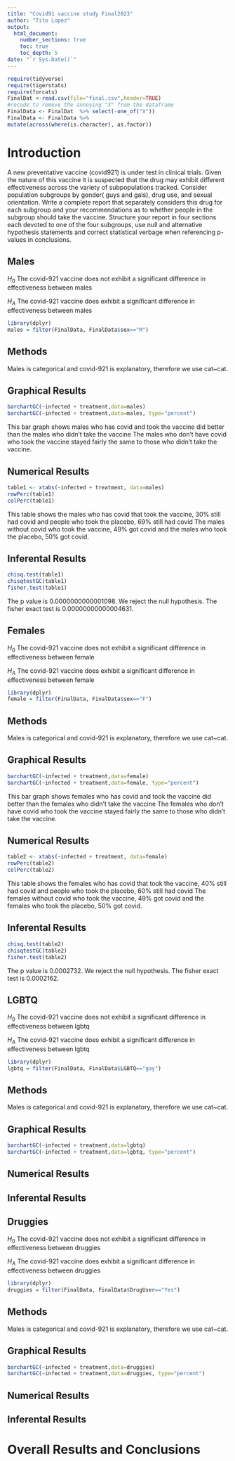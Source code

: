 ```yaml
---
title: "Covid91 vaccine study Final2023"
author: "Tito Lopez"
output: 
  html_document:
    number_sections: true
    toc: true
    toc_depth: 5
date: "`r Sys.Date()`" 
---
```


```r
require(tidyverse)
require(tigerstats)
require(forcats)
FinalDat <-read.csv(file="final.csv",header=TRUE)
#recode to remove the annoying "X" from the dataframe
FinalData <- FinalDat  %>% select(-one_of("X"))
FinalData <- FinalData %>%
mutate(across(where(is.character), as.factor))
```

# Introduction

A new  preventative vaccine (covid921) is under test in clinical trials. Given the nature of this vaccine it is suspected that the drug may exhibit different effectiveness across the variety of subpopulations tracked. Consider population subgroups by gender( guys and gals), drug use, and sexual orientation. Write a complete report that separately considers this drug for each subgroup and your recommendations as to whether people in the subgroup should take the vaccine. Structure your report in four sections each devoted to one of the four subgroups, use null and alternative hypothesis statements and correct statistical verbage when referencing p-values in conclusions.

## Males

$H_0$ The covid-921 vaccine does not exhibit a significant difference in effectiveness between males

$H_A$ The covid-921 vaccine does exhibit a significant difference in effectiveness between males

```r
library(dplyr)
males = filter(FinalData, FinalData$sex=="M")
```


## Methods

Males is categorical and covid-921 is explanatory, therefore we use cat~cat.

## Graphical Results

```r
barchartGC(~infected + treatment,data=males)
barchartGC(~infected + treatment,data=males, type="percent")
```

This bar graph shows males who has covid and took the vaccine did better than the males who didn't take the vaccine The males who don't have covid who took the vaccine stayed fairly the same to those who didn't take the vaccine.

## Numerical Results

```r
table1 <- xtabs(~infected + treatment, data=males)
rowPerc(table1)
colPerc(table1)
```

This table shows the males who has covid that took the vaccine, 30% still had covid and people who took the placebo, 69% still had covid The males without covid who took the vaccine, 49% got covid and the males who took the placebo, 50% got covid.

## Inferental Results

```r
chisq.test(table1)
chisqtestGC(table1)
fisher.test(table1)
```

The p value is 0.0000000000001098. We reject the null hypothesis. The fisher exact test is 0.00000000000004631.

## Females

$H_0$ The covid-921 vaccine does not exhibit a significant difference in effectiveness between female

$H_A$ The covid-921 vaccine does exhibit a significant difference in effectiveness between female

```r
library(dplyr)
female = filter(FinalData, FinalData$sex=="F")
```

## Methods

Males is categorical and covid-921 is explanatory, therefore we use cat~cat.

## Graphical Results

```r
barchartGC(~infected + treatment,data=female)
barchartGC(~infected + treatment,data=female, type="percent")
```

This bar graph shows females who has covid and took the vaccine did better than the females who didn't take the vaccine The females who don't have covid who took the vaccine stayed fairly the same to those who didn't take the vaccine.

## Numerical Results

```r
table2 <- xtabs(~infected + treatment, data=female)
rowPerc(table2)
colPerc(table2)
```

This table shows the females who has covid that took the vaccine, 40% still had covid and people who took the placebo, 60% still had covid The females without covid who took the vaccine, 49% got covid and the females who took the placebo, 50% got covid.

## Inferental Results

```r
chisq.test(table2)
chisqtestGC(table2)
fisher.test(table2)
```

The p value is 0.0002732. We reject the null hypothesis. The fisher exact test is 0.0002162.

## LGBTQ

$H_0$ The covid-921 vaccine does not exhibit a significant difference in effectiveness between lgbtq

$H_A$ The covid-921 vaccine does exhibit a significant difference in effectiveness between lgbtq

```r
library(dplyr)
lgbtq = filter(FinalData, FinalData$LGBTQ=="gay")
```

## Methods

Males is categorical and covid-921 is explanatory, therefore we use cat~cat.

## Graphical Results

```r
barchartGC(~infected + treatment,data=lgbtq)
barchartGC(~infected + treatment,data=lgbtq, type="percent")
```

## Numerical Results



## Inferental Results



## Druggies

$H_0$ The covid-921 vaccine does not exhibit a significant difference in effectiveness between druggies

$H_A$ The covid-921 vaccine does exhibit a significant difference in effectiveness between druggies

```r
library(dplyr)
druggies = filter(FinalData, FinalData$DrugUser=="Yes")
```

## Methods

Males is categorical and covid-921 is explanatory, therefore we use cat~cat.

## Graphical Results

```r
barchartGC(~infected + treatment,data=druggies)
barchartGC(~infected + treatment,data=druggies, type="percent")
```

## Numerical Results



## Inferental Results



# Overall Results and Conclusions

